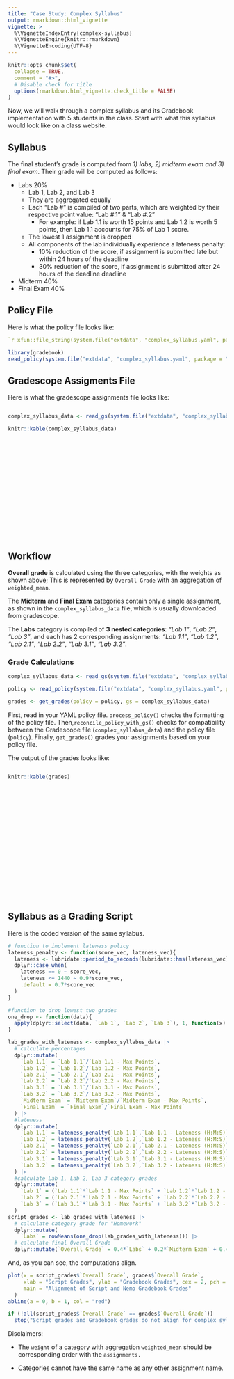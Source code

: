 ```yaml
---
title: "Case Study: Complex Syllabus"
output: rmarkdown::html_vignette
vignette: >
  %\VignetteIndexEntry{complex-syllabus}
  %\VignetteEngine{knitr::rmarkdown}
  %\VignetteEncoding{UTF-8}
---
```


```r
knitr::opts_chunk$set(
  collapse = TRUE,
  comment = "#>",
  # Disable check for title
  options(rmarkdown.html_vignette.check_title = FALSE)
)
```

Now, we will walk through a complex syllabus and its Gradebook implementation with 5 students in the class. Start with what this syllabus would look like on a class website.

## Syllabus

The final student's grade is computed from *1) labs, 2) midterm exam and 3) final exam*. Their grade will be computed as follows:

-   Labs 20%
    - Lab 1, Lab 2, and Lab 3
    - They are aggregated equally
    - Each "Lab \#" is compiled of two parts, which are weighted by their respective point value: "Lab #.1" & "Lab #.2"
      - For example: if Lab 1.1 is worth 15 points and Lab 1.2 is worth 5 points, then Lab 1.1 accounts for 75% of Lab 1 score. 
    - The lowest 1 assignment is dropped
    - All components of the lab individually experience a lateness penalty:
      - 10% reduction of the score, if assignment is submitted late but within 24 hours of the deadline
      - 30% reduction of the score, if assignment is submitted after 24 hours of the deadline deadline
-   Midterm 40%
-   Final Exam 40%


## Policy File

Here is what the policy file looks like:

``` yaml
`r xfun::file_string(system.file("extdata", "complex_syllabus.yaml", package = "gradebook"))`
```


```r
library(gradebook)
read_policy(system.file("extdata", "complex_syllabus.yaml", package = "gradebook"))
```

## Gradescope Assigments File
Here is what the gradescope assignments file looks like:

::: {style="height: 300px; overflow: auto;"}
```r
complex_syllabus_data <- read_gs(system.file("extdata", "complex_syllabus_data.csv", package = "gradebook"))
```

```r
knitr::kable(complex_syllabus_data)
```
:::

## Workflow


**Overall grade** is calculated using the three categories, with the weights as shown above; This is represented by `Overall Grade` with an aggregation of `weighted_mean`.

The **Midterm** and **Final Exam** categories contain only a single assignment, as shown in the `complex_syllabus_data` file, which is usually downloaded from gradescope.

The **Labs** category is compiled of **3 nested categories**: *"Lab 1"*, *"Lab 2"*, *"Lab 3"*,  and each has 2 corresponding assignments: *"Lab 1.1"*, *"Lab 1.2"*, *"Lab 2.1"*, *"Lab 2.2"*, *"Lab 3.1"*, *"Lab 3.2"*.

### Grade Calculations


```r
complex_syllabus_data <- read_gs(system.file("extdata", "complex_syllabus_data.csv", package = "gradebook"))

policy <- read_policy(system.file("extdata", "complex_syllabus.yaml", package = "gradebook"))

grades <- get_grades(policy = policy, gs = complex_syllabus_data)
```

First, read in your YAML policy file. `process_policy()` checks the formatting of the policy file. Then,`reconcile_policy_with_gs()` checks for compatibility between the Gradescope file (`complex_syllabus_data`) and the policy file (`policy`). Finally, `get_grades()` grades your assignments based on your policy file.

The output of the grades looks like:

::: {style="height: 300px; overflow: auto;"}
```r
knitr::kable(grades)
```
:::

## Syllabus as a Grading Script
Here is the coded version of the same syllabus.
```r
# function to implement lateness policy
lateness_penalty <- function(score_vec, lateness_vec){
  lateness <- lubridate::period_to_seconds(lubridate::hms(lateness_vec))/60
  dplyr::case_when(
    lateness == 0 ~ score_vec,
    lateness <= 1440 ~ 0.9*score_vec,
    .default = 0.7*score_vec
  )
}

#function to drop lowest two grades
one_drop <- function(data){
  apply(dplyr::select(data, `Lab 1`, `Lab 2`, `Lab 3`), 1, function(x) sort(x, decreasing = TRUE)[1:2]) |> t()
}

lab_grades_with_lateness <- complex_syllabus_data |>
  # calculate percentages
  dplyr::mutate(
    `Lab 1.1` = `Lab 1.1`/`Lab 1.1 - Max Points`,
    `Lab 1.2` = `Lab 1.2`/`Lab 1.2 - Max Points`,
    `Lab 2.1` = `Lab 2.1`/`Lab 2.1 - Max Points`,
    `Lab 2.2` = `Lab 2.2`/`Lab 2.2 - Max Points`,
    `Lab 3.1` = `Lab 3.1`/`Lab 3.1 - Max Points`,
    `Lab 3.2` = `Lab 3.2`/`Lab 3.2 - Max Points`,
    `Midterm Exam` = `Midterm Exam`/`Midterm Exam - Max Points`,
    `Final Exam` = `Final Exam`/`Final Exam - Max Points`
  ) |>
  #lateness
  dplyr::mutate(
    `Lab 1.1` = lateness_penalty(`Lab 1.1`,`Lab 1.1 - Lateness (H:M:S)`),
    `Lab 1.2` = lateness_penalty(`Lab 1.2`,`Lab 1.2 - Lateness (H:M:S)`),
    `Lab 2.1` = lateness_penalty(`Lab 2.1`,`Lab 2.1 - Lateness (H:M:S)`),
    `Lab 2.2` = lateness_penalty(`Lab 2.2`,`Lab 2.2 - Lateness (H:M:S)`),
    `Lab 3.1` = lateness_penalty(`Lab 3.1`,`Lab 3.1 - Lateness (H:M:S)`),
    `Lab 3.2` = lateness_penalty(`Lab 3.2`,`Lab 3.2 - Lateness (H:M:S)`)
  ) |>
  #calculate Lab 1, Lab 2, Lab 3 category grades
  dplyr::mutate(
    `Lab 1` = (`Lab 1.1`*`Lab 1.1 - Max Points` + `Lab 1.2`*`Lab 1.2 - Max Points`)/(`Lab 1.1 - Max Points` + `Lab 1.2 - Max Points`),
    `Lab 2` = (`Lab 2.1`*`Lab 2.1 - Max Points` + `Lab 2.2`*`Lab 2.2 - Max Points`)/(`Lab 2.1 - Max Points` + `Lab 2.2 - Max Points`),
    `Lab 3` = (`Lab 3.1`*`Lab 3.1 - Max Points` + `Lab 3.2`*`Lab 3.2 - Max Points`)/(`Lab 3.1 - Max Points` + `Lab 3.2 - Max Points`)
  )
script_grades <- lab_grades_with_lateness |>
  # calculate category grade for "Homework" 
  dplyr::mutate( 
    `Labs` = rowMeans(one_drop(lab_grades_with_lateness))) |>
  # calculate final Overall Grade
  dplyr::mutate(`Overall Grade` = 0.4*`Labs` + 0.2*`Midterm Exam` + 0.4*`Final Exam`) 
```

And, as you can see, the computations align.
```r
plot(x = script_grades$`Overall Grade`, grades$`Overall Grade`, 
     xlab = "Script Grades", ylab = "Gradebook Grades", cex = 2, pch = 20,
     main = "Alignment of Script and Nemo Gradebook Grades"
  )
abline(a = 0, b = 1, col = "red")

if (!all(script_grades$`Overall Grade` == grades$`Overall Grade`))
  stop("Script grades and Gradebook grades do not align for complex syllabus vignette.")
```


Disclaimers:

-   The `weight` of a category with aggregation `weighted_mean` should be corresponding order with the `assignments.`

-   Categories cannot have the same name as any other assignment name.

